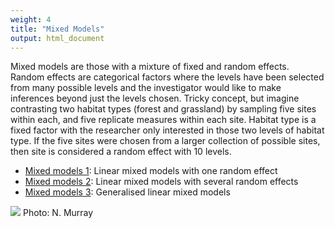 ```yaml
---
weight: 4
title: "Mixed Models"
output: html_document
---
```

Mixed models are those with a mixture of fixed and random effects. Random effects are categorical factors where the levels have been selected from many possible levels and the investigator would like to make inferences beyond just the levels chosen. Tricky concept, but imagine contrasting two habitat types (forest and grassland) by sampling five sites within each, and five replicate measures within each site. Habitat type is a fixed factor with the researcher only interested in those two levels of habitat type. If the five sites were chosen from a larger collection of possible sites, then site is considered a random effect with 10 levels.

* [Mixed models 1](/../mixed-models-1/): Linear mixed models with one random effect  
* [Mixed models 2](/../mixed-models-2/): Linear mixed models with several random effects  
* [Mixed models 3](/../mixed-models-3/): Generalised linear mixed models

![](Mixed_models_intro_image.jpg)
Photo: N. Murray